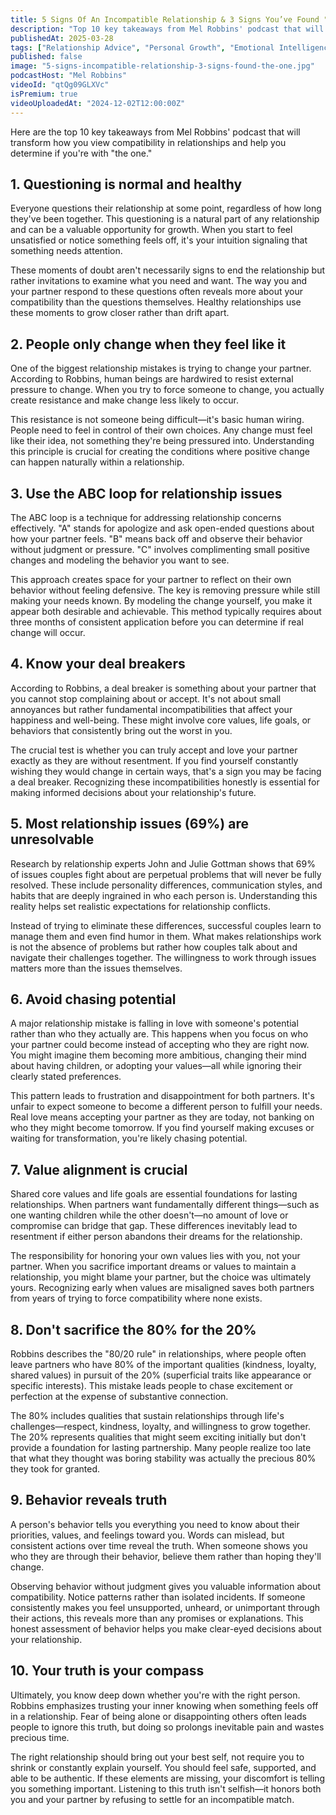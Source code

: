 ```yaml
---
title: 5 Signs Of An Incompatible Relationship & 3 Signs You’ve Found "The One"
description: "Top 10 key takeaways from Mel Robbins' podcast that will transform how you view compatibility in relationships and help you determine if you're with "the one.""
publishedAt: 2025-03-28
tags: ["Relationship Advice", "Personal Growth", "Emotional Intelligence"]
published: false
image: "5-signs-incompatible-relationship-3-signs-found-the-one.jpg"
podcastHost: "Mel Robbins"
videoId: "qtQg09GLXVc"
isPremium: true
videoUploadedAt: "2024-12-02T12:00:00Z"
---
```



<PodcastSummaryPageLayout frontmatter={frontmatter}>

Here are the top 10 key takeaways from Mel Robbins' podcast that will transform how you view compatibility in relationships and help you determine if you're with "the one."

## 1. Questioning is normal and healthy

Everyone questions their relationship at some point, regardless of how long they've been together. This questioning is a natural part of any relationship and can be a valuable opportunity for growth. When you start to feel unsatisfied or notice something feels off, it's your intuition signaling that something needs attention.

These moments of doubt aren't necessarily signs to end the relationship but rather invitations to examine what you need and want. The way you and your partner respond to these questions often reveals more about your compatibility than the questions themselves. Healthy relationships use these moments to grow closer rather than drift apart.

## 2. People only change when they feel like it

One of the biggest relationship mistakes is trying to change your partner. According to Robbins, human beings are hardwired to resist external pressure to change. When you try to force someone to change, you actually create resistance and make change less likely to occur.

This resistance is not someone being difficult—it's basic human wiring. People need to feel in control of their own choices. Any change must feel like their idea, not something they're being pressured into. Understanding this principle is crucial for creating the conditions where positive change can happen naturally within a relationship.

## 3. Use the ABC loop for relationship issues

The ABC loop is a technique for addressing relationship concerns effectively. "A" stands for apologize and ask open-ended questions about how your partner feels. "B" means back off and observe their behavior without judgment or pressure. "C" involves complimenting small positive changes and modeling the behavior you want to see.

This approach creates space for your partner to reflect on their own behavior without feeling defensive. The key is removing pressure while still making your needs known. By modeling the change yourself, you make it appear both desirable and achievable. This method typically requires about three months of consistent application before you can determine if real change will occur.

## 4. Know your deal breakers

According to Robbins, a deal breaker is something about your partner that you cannot stop complaining about or accept. It's not about small annoyances but rather fundamental incompatibilities that affect your happiness and well-being. These might involve core values, life goals, or behaviors that consistently bring out the worst in you.

The crucial test is whether you can truly accept and love your partner exactly as they are without resentment. If you find yourself constantly wishing they would change in certain ways, that's a sign you may be facing a deal breaker. Recognizing these incompatibilities honestly is essential for making informed decisions about your relationship's future.

## 5. Most relationship issues (69%) are unresolvable

Research by relationship experts John and Julie Gottman shows that 69% of issues couples fight about are perpetual problems that will never be fully resolved. These include personality differences, communication styles, and habits that are deeply ingrained in who each person is. Understanding this reality helps set realistic expectations for relationship conflicts.

Instead of trying to eliminate these differences, successful couples learn to manage them and even find humor in them. What makes relationships work is not the absence of problems but rather how couples talk about and navigate their challenges together. The willingness to work through issues matters more than the issues themselves.

## 6. Avoid chasing potential

A major relationship mistake is falling in love with someone's potential rather than who they actually are. This happens when you focus on who your partner could become instead of accepting who they are right now. You might imagine them becoming more ambitious, changing their mind about having children, or adopting your values—all while ignoring their clearly stated preferences.

This pattern leads to frustration and disappointment for both partners. It's unfair to expect someone to become a different person to fulfill your needs. Real love means accepting your partner as they are today, not banking on who they might become tomorrow. If you find yourself making excuses or waiting for transformation, you're likely chasing potential.

## 7. Value alignment is crucial

Shared core values and life goals are essential foundations for lasting relationships. When partners want fundamentally different things—such as one wanting children while the other doesn't—no amount of love or compromise can bridge that gap. These differences inevitably lead to resentment if either person abandons their dreams for the relationship.

The responsibility for honoring your own values lies with you, not your partner. When you sacrifice important dreams or values to maintain a relationship, you might blame your partner, but the choice was ultimately yours. Recognizing early when values are misaligned saves both partners from years of trying to force compatibility where none exists.

## 8. Don't sacrifice the 80% for the 20%

Robbins describes the "80/20 rule" in relationships, where people often leave partners who have 80% of the important qualities (kindness, loyalty, shared values) in pursuit of the 20% (superficial traits like appearance or specific interests). This mistake leads people to chase excitement or perfection at the expense of substantive connection.

The 80% includes qualities that sustain relationships through life's challenges—respect, kindness, loyalty, and willingness to grow together. The 20% represents qualities that might seem exciting initially but don't provide a foundation for lasting partnership. Many people realize too late that what they thought was boring stability was actually the precious 80% they took for granted.

## 9. Behavior reveals truth

A person's behavior tells you everything you need to know about their priorities, values, and feelings toward you. Words can mislead, but consistent actions over time reveal the truth. When someone shows you who they are through their behavior, believe them rather than hoping they'll change.

Observing behavior without judgment gives you valuable information about compatibility. Notice patterns rather than isolated incidents. If someone consistently makes you feel unsupported, unheard, or unimportant through their actions, this reveals more than any promises or explanations. This honest assessment of behavior helps you make clear-eyed decisions about your relationship.

## 10. Your truth is your compass

Ultimately, you know deep down whether you're with the right person. Robbins emphasizes trusting your inner knowing when something feels off in a relationship. Fear of being alone or disappointing others often leads people to ignore this truth, but doing so prolongs inevitable pain and wastes precious time.

The right relationship should bring out your best self, not require you to shrink or constantly explain yourself. You should feel safe, supported, and able to be authentic. If these elements are missing, your discomfort is telling you something important. Listening to this truth isn't selfish—it honors both you and your partner by refusing to settle for an incompatible match.

</PodcastSummaryPageLayout>
